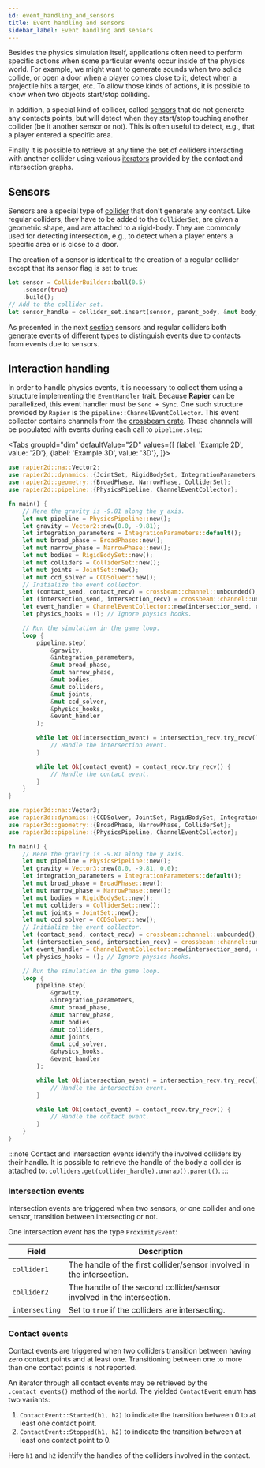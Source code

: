 ```yaml
---
id: event_handling_and_sensors
title: Event handling and sensors
sidebar_label: Event handling and sensors
---
```



Besides the physics simulation itself, applications often need to perform specific actions when some particular events
occur inside of the physics world. For example, we might want to generate sounds when two solids collide, or open a
door when a player comes close to it, detect when a projectile hits a target, etc. To allow those kinds of actions, it
is possible to know when two objects start/stop colliding.

In addition, a special kind of collider, called [sensors](#sensors) that do not generate any contacts points, but will detect when they
start/stop touching another collider (be it another sensor or not). This is often useful to detect, e.g., that a player
entered a specific area.

Finally it is possible to retrieve at any time the set of colliders interacting with another collider using various
[iterators](#interaction-iterators) provided by the contact and intersection graphs.

## Sensors
Sensors are a special type of [collider](/docs/user_guides/rust/rigid_body_simulation#colliders) that don't generate any contact.
Like regular colliders, they have to be added to the `ColliderSet`, are given a geometric shape, and are attached to a rigid-body.
They are commonly used for detecting intersection, e.g., to detect when a player enters a
specific area or is close to a door.

The creation of a sensor is identical to the creation of a regular collider except that its sensor flag is set to `true`:

```rust
let sensor = ColliderBuilder::ball(0.5)
    .sensor(true)
    .build();
// Add to the collider set.
let sensor_handle = collider_set.insert(sensor, parent_body, &mut body_set);
```

As presented in the next [section](event_handling_and_sensors/#event-handling) sensors and regular colliders both
generate events of different types to distinguish events due to contacts from events due to sensors.

<!--
:::note
Because sensors are just special cases of colliders, they can be given a specific **collision group** so they
generate events only with a subset of sensors and colliders. The procedure for setting up collision groups is the
same as for regular colliders as described in [that section](rigid_body_simulations_with_contacts/#collision-groups).
:::
-->

## Interaction handling
In order to handle physics events, it is necessary to collect them using a structure implementing the `EventHandler` trait.
Because **Rapier** can be parallelized, this event handler must be `Send + Sync`. One such structure provided by `Rapier`
is the `pipeline::ChannelEventCollector`. This event collector contains channels from the
[crossbeam crate](https://crates.io/crates/crossbeam). These channels will be populated with events during each call
to `pipeline.step`:


<Tabs
  groupId="dim"
  defaultValue="2D"
  values={[
    {label: 'Example 2D', value: '2D'},
    {label: 'Example 3D', value: '3D'},
  ]}>
  <TabItem value="2D">

```rust
use rapier2d::na::Vector2;
use rapier2d::dynamics::{JointSet, RigidBodySet, IntegrationParameters, CCDSolver};
use rapier2d::geometry::{BroadPhase, NarrowPhase, ColliderSet};
use rapier2d::pipeline::{PhysicsPipeline, ChannelEventCollector};

fn main() {
    // Here the gravity is -9.81 along the y axis.
    let mut pipeline = PhysicsPipeline::new();
    let gravity = Vector2::new(0.0, -9.81);
    let integration_parameters = IntegrationParameters::default();
    let mut broad_phase = BroadPhase::new();
    let mut narrow_phase = NarrowPhase::new();
    let mut bodies = RigidBodySet::new();
    let mut colliders = ColliderSet::new();
    let mut joints = JointSet::new();
    let mut ccd_solver = CCDSolver::new();
    // Initialize the event collector.
    let (contact_send, contact_recv) = crossbeam::channel::unbounded();
    let (intersection_send, intersection_recv) = crossbeam::channel::unbounded();
    let event_handler = ChannelEventCollector::new(intersection_send, contact_send);
    let physics_hooks = (); // Ignore physics hooks.

    // Run the simulation in the game loop.
    loop {
        pipeline.step(
            &gravity,
            &integration_parameters,
            &mut broad_phase,
            &mut narrow_phase,
            &mut bodies,
            &mut colliders,
            &mut joints,
            &mut ccd_solver,
            &physics_hooks,
            &event_handler
        );

        while let Ok(intersection_event) = intersection_recv.try_recv() {
            // Handle the intersection event.
        }

        while let Ok(contact_event) = contact_recv.try_recv() {
            // Handle the contact event.
        }
    }
}
```

  </TabItem>
  <TabItem value="3D">

```rust
use rapier3d::na::Vector3;
use rapier3d::dynamics::{CCDSolver, JointSet, RigidBodySet, IntegrationParameters};
use rapier3d::geometry::{BroadPhase, NarrowPhase, ColliderSet};
use rapier3d::pipeline::{PhysicsPipeline, ChannelEventCollector};

fn main() {
    // Here the gravity is -9.81 along the y axis.
    let mut pipeline = PhysicsPipeline::new();
    let gravity = Vector3::new(0.0, -9.81, 0.0);
    let integration_parameters = IntegrationParameters::default();
    let mut broad_phase = BroadPhase::new();
    let mut narrow_phase = NarrowPhase::new();
    let mut bodies = RigidBodySet::new();
    let mut colliders = ColliderSet::new();
    let mut joints = JointSet::new();
    let mut ccd_solver = CCDSolver::new();
    // Initialize the event collector.
    let (contact_send, contact_recv) = crossbeam::channel::unbounded();
    let (intersection_send, intersection_recv) = crossbeam::channel::unbounded();
    let event_handler = ChannelEventCollector::new(intersection_send, contact_send);
    let physics_hooks = (); // Ignore physics hooks.

    // Run the simulation in the game loop.
    loop {
        pipeline.step(
            &gravity,
            &integration_parameters,
            &mut broad_phase,
            &mut narrow_phase,
            &mut bodies,
            &mut colliders,
            &mut joints,
            &mut ccd_solver,
            &physics_hooks,
            &event_handler
        );

        while let Ok(intersection_event) = intersection_recv.try_recv() {
            // Handle the intersection event.
        }

        while let Ok(contact_event) = contact_recv.try_recv() {
            // Handle the contact event.
        }
    }
}
```

  </TabItem>
</Tabs>

:::note
Contact and intersection events identify the involved colliders by their handle. It is possible to retrieve the handle of
the body a collider is attached to: `colliders.get(collider_handle).unwrap().parent()`.
:::

### Intersection events
Intersection events are triggered when two sensors, or one collider and one sensor,
transition between intersecting or not.

One intersection event has the type `ProximityEvent`:

| Field         | Description |
|--             | --          |
| `collider1`   | The handle of the first collider/sensor involved in the intersection. |
| `collider2`   | The handle of the second collider/sensor involved in the intersection. |
| `intersecting` | Set to `true` if the colliders are intersecting. |

### Contact events
Contact events are triggered when two colliders transition between having zero contact points and at least one.
Transitioning between one to more than one contact points is not reported.

An iterator through all contact events may be retrieved by the `.contact_events()`
method of the `World`. The yielded `ContactEvent` enum has two variants:

1. `ContactEvent::Started(h1, h2)` to indicate the transition between
0 to at least one contact point.
2. `ContactEvent::Stopped(h1, h2)` to indicate the transition between
at least one contact point to 0.

Here `h1` and `h2` identify the handles of the colliders involved in the contact.

